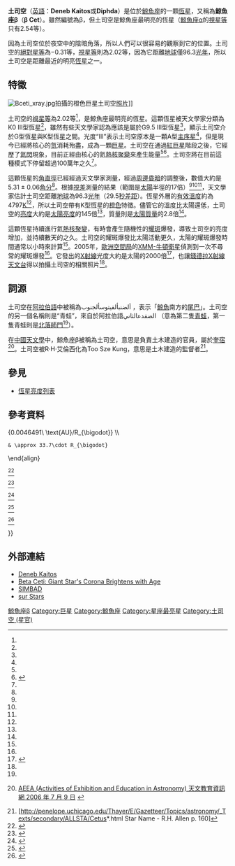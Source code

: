 {{Starbox begin |
   name=土司空<br />Beta Ceti }}
{{Starbox image
| image = 
     <div style="position: relative">[[File:Cetus_IAU.svg|250px]]
     <div style="position: absolute; left: 163px; top: 110px">[[File:Cercle_rouge_100%.svg|12px]]</div>
     </div>
| caption=土司空在鯨魚座中的位置
}}
{{Starbox observe |
  epoch=J2000 |
  ra=00<sup>h</sup> 43<sup>m</sup> 35.2<sup>s</sup><ref name=aaa474_2_653/> |
  dec=-17° 59′ 12″ <ref name=aaa474_2_653/>|
  appmag_v=2.02 <ref name=clpl4_99/>|
  星官= [[:Category:土司空_(星官)|土司空]]（[[奎宿|奎宿]]） |
  constell=[[鯨魚座|鯨魚座]] }}
{{Starbox character 
| class    = K0 III<ref name=mnras328_1_45/>
| b-v      = +1.01<ref name=clpl4_99/>
| u-b      = +0.88<ref name=clpl4_99/>
| variable = Rotationally
}}
{{Starbox astrometry 
| radial_v = +12.9<ref name=scfs/>
| prop_mo_ra  = 232.55<ref name=aaa474_2_653/>
| prop_mo_dec = 31.99<ref name=aaa474_2_653/>
| parallax = 33.86
| p_error  = 0.16
| parallax_footnote = <ref name=aaa474_2_653/>
| absmag_v = 
}}
{{Starbox detail
| mass     = 2.8<ref name=sagesser_jordan2005/>
| radius   = 17<ref name=aaa431_773/><ref name="Kaler"/>
| luminosity  = 145<ref name="Kaler"/> 
| temperature = 4,797<ref name=aj135_1_209/>
| gravity  = 2.7<ref name=aj135_1_209/>
| metal_fe = -0.09<ref name=aj135_1_209/>
| rotational_velocity = 18<ref name="HR1"/>
| age_gyr  = > 1<ref name=chandra/>
}}
{{Starbox catalog |
  names=Deneb Kaitos, Diphda, Difda al Thani, Rana Secunda, 16 Cet, [[Henry_L._Giclas_catalogue|Gl]] 31, [[Harvard_Revised_catalogue|HR]] 188,  [[Bonner_Durchmusterung|BD]] -18°115, [[Henry_Draper_catalogue|HD]] 4128, [[General_Catalogue_of_Trigonometric_Parallaxes|GCTP]] 134.00, [[Smithsonian_Astrophysical_Observatory_Star_Catalog|SAO]] 147420, [[Hipparcos_catalogue|HIP]] 3419.<ref name="SIMBAD"/> }}
{{Starbox reference
| Simbad = Beta+Ceti
| ARICNS = 00056
}}
{{Starbox end}}

'''土司空'''（[[英語|英語]]：'''Deneb Kaitos'''或'''Diphda'''）是位於[[鯨魚座|鯨魚座]]的一顆[[恆星|恆星]]，又稱為'''鯨魚座β'''（'''β Cet'''）。雖然編號為β，但土司空是鯨魚座最明亮的恆星（[[天囷一|鯨魚座α]]的[[視星等|視星等]]只有2.54等）。

因為土司空位於夜空中的陰暗角落，所以人們可以很容易的觀察到它的位置。土司空的[[絕對星等|絕對星等]]為−0.31等，[[視星等|視星等]]則為2.02等，因為它距離[[地球|地球]]僅96.3[[光年|光年]]，所以土司空是距離最近的明亮[[恆星|恆星]]之一。

==特徵==
[[File:Bceti_xray.jpg|thumb]]拍攝的橙色巨星土司空[[照片|照片]]]]

土司空的[[視星等|視星等]]為2.02等<ref name=clpl4_99/>，是鯨魚座最明亮的恆星。這顆恆星被天文學家分類為K0 III型恆星<ref name=mnras328_1_45/>，雖然有些天文學家認為應該是屬於G9.5 III型恆星<ref name=sagesser_jordan2005/>，顯示土司空介於G型恆星與K型恆星之間。光度“III”表示土司空原本是一顆A型[[主序星|主序星]]<ref name=sagesser_jordan2005/>，但是現今已經將核心的[[氫|氫]]消耗殆盡，成為一顆[[巨星|巨星]]。土司空在通過[[紅巨星|紅巨星]]階段之後，它經歷了[[氦閃|氦閃]]現象，目前正經由核心的氦[[熱核聚變|熱核聚變]]來產生能量<ref name=apj562_1_L83/><ref>{{Cite web |url=http://chandra.harvard.edu/photo/2004/bceti/ |title=存档副本 |accessdate=2008-01-20 |archive-date=2018-10-08 |archive-url=https://web.archive.org/web/20181008013958/http://chandra.harvard.edu/photo/2004/bceti/ |dead-url=no }}</ref>。土司空將在目前這種模式下停留超過100萬年之久<ref name=chandra/>。

這顆恆星的[[角直徑|角直徑]]已經經過天文學家測量，經過[[周邊昏暗|周邊昏暗]]的調整後，數值大約是5.31 ± 0.06[[角分|角分]]<ref name=aaa431_773/>。根據[[視差|視差]]測量的結果（範圍是[[太陽|太陽]]半徑的17倍）<ref name=aaa474_2_653/><ref name=lang2006/><ref name="Kaler"/>，天文學家估計土司空距離[[地球|地球]]為96.3[[光年|光年]]（29.5[[秒差距|秒差距]]）。恆星外層的[[有效溫度|有效溫度]]約為4797[[熱力學溫標|K]]<ref name=aj135_1_209/>，所以土司空帶有K型恆星的[[橙色|橙色]]特徵。儘管它的溫度比太陽還低，土司空的[[亮度|亮度]]大約是[[太陽光度|太陽亮度]]的145倍<ref name="Kaler"/>，質量則是[[太陽質量|太陽質量]]的2.8倍<ref name=sagesser_jordan2005/>。

這顆恆星持續進行氦[[熱核聚變|熱核聚變]]，有時會產生隨機性的[[耀斑|耀斑]]爆發，導致土司空的亮度增加，並持續數天的之久。土司空的耀斑爆發比太陽活動更久，太陽的耀斑爆發時間通常以小時來計算<ref name=apj562_1_L83/>。2005年，[[歐洲空間局|歐洲空間局]]的[[XMM-牛頓衛星|XMM-牛頓衛星]]偵測到一次不尋常的耀斑爆發<ref name=sagesser_jordan2005/>。它發出的[[X射線|X射線]]光度大約是太陽的2000倍<ref>{{cite web |url=http://www.astro.uiuc.edu/~kaler/sow/denebkaitos.html |title=存档副本 |accessdate=2008-01-20 |deadurl=yes |archiveurl=https://web.archive.org/web/20080511192306/http://www.astro.uiuc.edu/~kaler/sow/denebkaitos.html |archivedate=2008-05-11 }}</ref>，也讓[[錢德拉X射線天文台|錢德拉X射線天文台]]得以拍攝土司空的相關照片<ref name=chandra/>。

==詞源==

土司空在[[阿拉伯語|阿拉伯語]]中被稱為ألضنبألقيتوسألجنوب ，表示「[[鯨魚|鯨魚]]南方的[[尾巴|尾巴]]」。土司空的另一個名稱則是“青蛙”，來自於阿拉伯語الضفدعالثاني （意為第二隻[[青蛙|青蛙]]，第一隻青蛙則是[[北落師門|北落師門]]<ref name=allen1963/>）。

在[[中國天文學|中國天文學]]中，鯨魚座β被稱為土司空，意思是負責土木建造的官員，屬於[[奎宿|奎宿]]<ref>{{zh icon}} [http://aeea.nmns.edu.tw/2006/0607/ap060709.html AEEA (Activities of Exhibition and Education in Astronomy) 天文教育資訊網 2006 年 7 月 9 日] {{Wayback|url=http://aeea.nmns.edu.tw/2006/0607/ap060709.html |date=20110522000830 }}</ref>。土司空被R·H·艾倫西化為Too Sze Kung，意思是土木建造的監督者<ref>[http://penelope.uchicago.edu/Thayer/E/Gazetteer/Topics/astronomy/_Texts/secondary/ALLSTA/Cetus*.html Star Name - R.H. Allen p. 160]</ref>。

==參見==
*[[恆星亮度列表|恆星亮度列表]]

==參考資料==
{{reflist|30em|refs=

<ref name=aaa474_2_653>{{cite journal | first=F. | last=van Leeuwen | title=Validation of the new Hipparcos reduction | journal=Astronomy and Astrophysics | volume=474 | issue=2 | pages=653–664 | bibcode=2007A&A...474..653V | doi=10.1051/0004-6361:20078357 |date=November 2007}}</ref>

<ref name=aj135_1_209>{{cite journal | display-authors=1 | last1=Massarotti | first1=Alessandro | last2=Latham | first2=David W. | last3=Stefanik | first3=Robert P. | last4=Fogel | first4=Jeffrey | title=Rotational and Radial Velocities for a Sample of 761 HIPPARCOS Giants and the Role of Binarity | url=https://archive.org/details/sim_astronomical-journal_2008-01_135_1/page/209 | journal=The Astronomical Journal | volume=135 | issue=1 | pages=209–231 | doi=10.1088/0004-6256/135/1/209 | bibcode=2008AJ....135..209M |date=January 2008}}</ref>

<ref name=mnras328_1_45>{{citation | display-authors=1 | last1=Montes | first1=D. | last2=López-Santiago | first2=J. | last3=Gálvez | first3=M. C. | last4=Fernández-Figueroa | first4=M. J. | last5=De Castro | first5=E. | last6=Cornide | first6=M. | title=Late-type members of young stellar kinematic groups - I. Single stars | journal=Monthly Notices of the Royal Astronomical Society | volume=328 | issue=1 | pages=45–63 | doi=10.1046/j.1365-8711.2001.04781.x | bibcode=2001MNRAS.328...45M |date=November 2001}}</ref>

<ref name=scfs>{{citation | display-authors=1 | title=Sixth Catalogue of Fundamental Stars (FK6). Part I. Basic fundamental stars with direct solutions | last1=Wielen | first1=R. | last2=Schwan | first2=H. | last3=Dettbarn | first3=C. | last4=Lenhardt | first4=H. | last5=Jahreiß | first5=H. | last6=Jährling | first6=R. | publisher=Astronomisches Rechen-Institut Heidelberg | issue=35 | year=1999 | bibcode=1999VeARI..35....1W }}</ref>

<ref name=clpl4_99>{{citation | display-authors=1 | last1=Johnson | first1=H. L. | last2=Iriarte | first2=B. | last3=Mitchell | first3=R. I. | last4=Wisniewskj | first4=W. Z. | title=UBVRIJKL photometry of the bright stars | journal=Communications of the Lunar and Planetary Laboratory | volume=4 | issue=99 | year=1966 | bibcode=1966CoLPL...4...99J }}</ref>

<ref name="SIMBAD">{{cite web | url=http://simbad.u-strasbg.fr/simbad/sim-id?Ident=Beta+Ceti | title=bet Cet -- Variable Star | work=SIMBAD | publisher=Centre de Données astronomiques de Strasbourg | accessdate=2010-09-30 | archive-date=2016-03-16 | archive-url=https://web.archive.org/web/20160316085054/http://simbad.u-strasbg.fr/simbad/sim-id?Ident=Beta%20Ceti | dead-url=no }}</ref>

<ref name=apj562_1_L83>{{cite journal | last1=Ayres | first1=Thomas R. | last2=Osten | first2=Rachel A. | last3=Brown | first3=Alexander | title=3 Ms in the Life of β Ceti: Sustained Flare Activity on a Clump Giant Detected by the Extreme Ultraviolet Explorer | journal=The Astrophysical Journal | volume=562 | issue=1 | pages=L83–L86 | doi=10.1086/337971 | bibcode=2001ApJ...562L..83A |date=November 2001}}</ref>

<ref name=aaa431_773>{{citation | last1=Richichi | first1=A. | last2=Percheron | first2=I. | last3=Khristoforova | first3=M. | title=CHARM2: An updated Catalog of High Angular Resolution Measurements | journal=Astronomy and Astrophysics | volume=431 | pages=773–777 | doi=10.1051/0004-6361:20042039 | bibcode=2005A&A...431..773R |date=February 2005}}</ref>

<ref name=lang2006>{{citation | first1=Kenneth R. | last1=Lang | title=Astrophysical formulae | volume=1 | series=Astronomy and astrophysics library | edition=3 | publisher=Birkhäuser | year=2006 | isbn=3540296921 | url=http://books.google.com/books?id=OvTjLcQ4MCQC&pg=PA41 | accessdate=2012-01-10 | archive-date=2013-06-22 | archive-url=https://web.archive.org/web/20130622142724/http://books.google.com/books?id=OvTjLcQ4MCQC&pg=PA41 | dead-url=no }}. The radius (R<sub>*</sub>) is given by:
:<math>\begin{align} 2\cdot R_*
 & = \frac{(10^{-3}\cdot 29.5\cdot 5.31)\ \text{AU}}{0.0046491\ \text{AU}/R_{\bigodot}} \\
 & \approx 33.7\cdot R_{\bigodot}
\end{align}</math></ref>

<ref name="Kaler">{{cite web | title=DENEB KAITOS (Beta Ceti) | publisher=University of Illinois | first1=James B. | last1=Kaler | url=http://stars.astro.illinois.edu/sow/denebkaitos.html | accessdate=2010-09-30 | archive-date=2019-11-03 | archive-url=https://web.archive.org/web/20191103042828/http://stars.astro.illinois.edu/sow/denebkaitos.html | dead-url=no }}</ref>

<ref name="HR1">{{cite web | title=Bright Star Catalogue, 5th Revised Ed. (Hoffleit+, 1991) | work=[[VizieR|VizieR]] | publisher=[[Centre_de_Données_astronomiques_de_Strasbourg|Centre de Données astronomiques de Strasbourg]] | url=http://vizier.u-strasbg.fr/viz-bin/VizieR-S?HR%206695 | accessdate=2010-09-30 | archive-date=2018-01-23 | archive-url=https://web.archive.org/web/20180123072850/http://vizier.u-strasbg.fr/viz-bin/VizieR-S?HR%206695 | dead-url=no }}</ref>

<ref name=allen1963>{{cite book | last=Allen | first=Richard H. | year=1963 | authorlink=Richard Hinckley Allen | title=Star Names: Their Lore and Meaning | url=http://penelope.uchicago.edu/Thayer/E/Gazetteer/Topics/astronomy/_Texts/secondary/ALLSTA/Cetus*.html | accessdate=2010-12-12 | edition=Reprint | publisher=Dover Publications Inc | location=New York | isbn=0486210790 | page=163}}</ref>

<ref name=sagesser_jordan2005>{{cite conference | last1=Sägesser | first1=S. N. | last2=Jordan | first2=C. | title=Emission measures for the single giant β Ceti | booktitle=Proceedings of the 13th Cambridge Workshop on Cool Stars, Stellar Systems and the Sun, held 5-9 July, 2004 in Hamburg, Germany | editor1-first=F. | editor1-last=Favata | editor2-first=G. A. J. | editor2-last=Hussain | editor3-first=B. | editor3-last=Battrick | publisher=European Space Agency | page=931 | bibcode=2005ESASP.560..931S |date=March 2005}}</ref>

<ref name=chandra>{{cite web | date=February 20, 2009 | title=Beta Ceti: Giant Star's Corona Brightens with Age | publisher=Harvard-Smithsonian Center for Astrophysics | work=Chandra Photo Album | url=http://chandra.harvard.edu/photo/2004/bceti/ | accessdate=2011-12-28 | archive-date=2018-10-08 | archive-url=https://web.archive.org/web/20181008013958/http://chandra.harvard.edu/photo/2004/bceti/ | dead-url=no }}</ref>

}}

== 外部連結 ==

* [http://www.alcyone.de/SIT/mainstars/SIT000346.htm Deneb Kaitos] {{Wayback|url=http://www.alcyone.de/SIT/mainstars/SIT000346.htm |date=20201030022829 }}
* [http://chandra.harvard.edu/photo/2004/bceti/ Beta Ceti: Giant Star's Corona Brightens with Age]{{Wayback|url=http://chandra.harvard.edu/photo/2004/bceti/ |date=20181008013958 }}
* [http://simbad.u-strasbg.fr/simbad/sim-id?protocol=html&Ident=bet+cet&bibdisplay=none SIMBAD] {{Wayback|url=http://simbad.u-strasbg.fr/simbad/sim-id?protocol=html&Ident=bet+cet&bibdisplay=none |date=20200915123615 }}
* [https://web.archive.org/web/20080511192306/http://www.astro.uiuc.edu/~kaler/sow/denebkaitos.html sur Stars]

{{鲸鱼座恒星}}

[[Category:拜耳天體|鯨魚座β]]
[[Category:巨星|Category:巨星]]
[[Category:鯨魚座|Category:鯨魚座]]
[[Category:星座最亮星|Category:星座最亮星]]
[[Category:土司空_(星官)|Category:土司空 (星官)]]